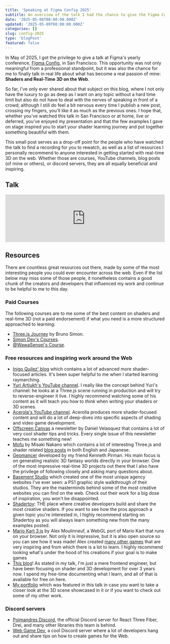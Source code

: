 ```yaml
---
title: 'Speaking at Figma Config 2025'
subtitle: An overview of the talk I had the chance to give the Figma Config, sharing my passion and learning journey around shaders and real-time 3D on the web.
date: '2025-05-08T08:00:00.000Z'
updated: '2025-05-09T08:00:00.000Z'
categories: []
slug: config-2025
type: 'blogPost'
featured: false
---
```


In May of 2025, I got the privilege to give a talk at Figma's yearly conference, [Figma Config](https://config.figma.com/san-francisco/), in San Francisco. This opportunity was not only meaningful from a professional standpoint, but it was also the chance for me to finally talk in real life about what has become a real passion of mine: **Shaders and Real-Time 3D on the Web**.

So far, I've only ever shared about that subject on this blog, where I not only have the luxury to go as deep as I want on any topic without a hard time limit but also do not have to deal with the nerves of speaking in front of a crowd; although I still do feel a bit nervous every time I publish a new post, crossing my fingers, you'll like it as much as the previous ones. I hope that, whether you've watched this talk in San Francisco or at home, live or deferred, you've enjoyed my presentation and that the few examples I gave on stage inspired you to start your shader learning journey and put together something beautiful with them.

This small post serves as a drop-off point for the people who have watched the talk to find a recording for you to rewatch, as well as a list of resources I personally recommend to anyone interested in getting started with real-time 3D on the web. Whether those are courses, YouTube channels, blog posts (of mine or others), or discord servers, they are all equally beneficial and inspiring.

## Talk

<iframe
  width="100%"
  height="auto"
  src="https://www.youtube.com/embed/qPSyN9GzuEU"
  title="Config 2025: The future of the web is paved with shaders"
  frameBorder="0"
  allow="accelerometer; autoplay; clipboard-write; encrypted-media; gyroscope; picture-in-picture; web-share"
  allowFullScreen
  style={{ aspectRatio: '16 / 9' }}
></iframe>

## Resources

There are countless great resources out there, made by some of the most interesting people you could ever encounter across the web. Even if the list below may miss some of those people, it nonetheless contains a good chunk of the creators and developers that influenced my work and continue to be helpful to me to this day.

### Paid Courses

The following courses are to me some of the best content on shaders and real-time 3D (not a paid endorsement) if what you need is a more structured approached to learning:

- [Three.js Journey](https://threejs-journey.com/) by Bruno Simon.
- [Simon Dev's Courses](https://simondev.teachable.com/courses).
- [@WawaSensei's Course](https://wawasensei.dev/courses/react-three-fiber).

### Free resources and inspiring work around the Web

- [Inigo Quilez' blog](https://iquilezles.org/articles/) which contains a lot of advanced more shader-focused articles. It's been super helpful to me when I started learning raymarching.
- [Yuri Artiukh's YouTube channel](https://www.youtube.com/@akella_). I really like the concept behind Yuri's channel: he looks at a Three.js scene running in production and will try to reverse-engineer it live. I highly recommend watching some of his content as it will teach you how to _think_ when writing your shaders or 3D scenes.
- [Acerola's YouTube channel](https://www.youtube.com/@Acerola_t). Acerolla produces more shader-focused content and will do a lot of deep-dives into specific aspects of shading and video game development.
- [Offscreen Canvas](https://offscreencanvas.com/) a newsletter by Daniel Velasquez that contains a lot of very cool shader tips and tricks. Every single issue of this newsletter teaches me something new!
- [Mofu](https://mofu-dev.com) by Misaki Nakano which contains a lot of interesting Three.js and shader related [blog posts](https://mofu-dev.com/blog/) in both English and Japanese.
- [Geomancer](https://geomancer.kenny.wtf) developed by my friend Kenneth Pirman. His main focus is on generating realistic 3D fantasy worlds directly in your browser. One of the most impressive real-time 3D projects out there that I also have the privilege of following closely and asking many questions about.
- [Basement Studio](https://basement.studio/) which created one of the most unique agency websites I've ever seen: a PS1 graphic style walkthrough of their studios. They are the masterminds behind some of the most creative websites you can find on the web. Check out their work for a big dose of inspiration, you won't be disappointed.
- [Shadertoy](https://shadertoy.com): THE place where creative developers build and share the most creative shaders. If you want to see how the pros approach a given topic you're interested in, I highly recommend starting on Shadertoy as you will always learn something new from the many examples posted.
- [Mario Kart 3.js](https://lunakepio.github.io/Mario-Kart-3.js/) by Alex Moulinneuf, a WebGL port of Mario Kart that runs on your browser. Not only it is impressive, but it is also open source so you can see how it was made! Alex created [many other games](https://github.com/Lunakepio#featured-projects) that are very inspiring and from which there is a lot to learn. I highly recommend looking what's under the hood of his creations if your goal is to make games
- [This blog](/)! As stated in my talk, I'm just a mere frontend engineer, but have been focusing on shader and 3D development for over 3 years now. I spend my free-time documenting what I learn, and all of that is available for free on here.
- [My portfolio](https://maximeheckel.com) which was featured in this talk in case you want to take a closer look at the 3D scene showcased in it or if you want to check out some of my other work.

### Discord servers

- [Poimandres Discord](https://discord.com/invite/poimandres), the official Discord server for React Three Fiber, Drei, and many other libraries this team is behind.
- [Web Game Dev](https://www.webgamedev.com/), a cool Discord server where a lot of developers hang out and share tips on how to create games for the Web.
